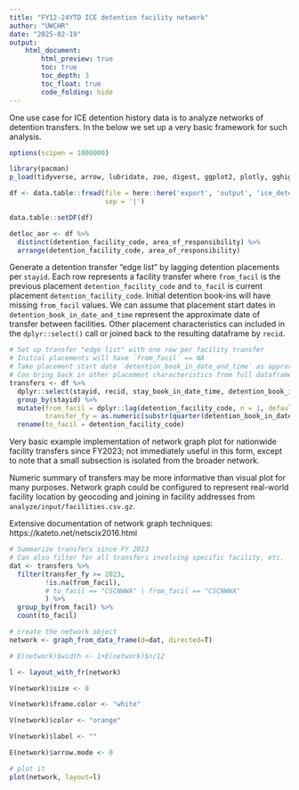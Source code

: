 ```yaml
---
title: "FY12-24YTD ICE detention facility network"
author: "UWCHR"
date: "2025-02-19"
output:
    html_document:
        html_preview: true
        toc: true
        toc_depth: 3
        toc_float: true
        code_folding: hide
---
```


One use case for ICE detention history data is to analyze networks of detention transfers. In the below we set up a very basic framework for such analysis.

```r
options(scipen = 1000000)

library(pacman)
p_load(tidyverse, arrow, lubridate, zoo, digest, ggplot2, plotly, gghighlight, knitr, kableExtra, igraph, ggraph)

df <- data.table::fread(file = here::here('export', 'output', 'ice_detentions_fy12-24ytd.csv.gz'),
                        sep = '|')

data.table::setDF(df)

detloc_aor <- df %>% 
  distinct(detention_facility_code, area_of_responsibility) %>% 
  arrange(detention_facility_code, area_of_responsibility)


```

Generate a detention transfer "edge list" by lagging detention placements per `stayid`. Each row represents a facility transfer where `from_facil` is the previous placement `detention_facility_code` and `to_facil` is current placement `detention_facility_code`. Initial detention book-ins will have missing `from_facil` values. We can assume that placement start dates in `detention_book_in_date_and_time` represent the approximate date of transfer between facilities. Other placement characteristics can included in the `dplyr::select()` call or joined back to the resulting dataframe by `recid`.

```r

# Set up transfer "edge list" with one row per facility transfer
# Initial placements will have `from_facil` == NA
# Take placement start date `detention_book_in_date_and_time` as approximate date of transfer 
# Can bring back in other placement characteristics from full dataframe by joining with `recid`
transfers <- df %>% 
  dplyr::select(stayid, recid, stay_book_in_date_time, detention_book_in_date_and_time, detention_facility_code) %>% 
  group_by(stayid) %>% 
  mutate(from_facil = dplyr::lag(detention_facility_code, n = 1, default = NA),
         transfer_fy = as.numeric(substr(quarter(detention_book_in_date_and_time, with_year = TRUE, fiscal_start = 10), 1, 4))) %>% 
  rename(to_facil = detention_facility_code)

```

Very basic example implementation of network graph plot for nationwide facility transfers since FY2023; not immediately useful in this form, except to note that a small subsection is isolated from the broader network.

Numeric summary of transfers may be more informative than visual plot for many purposes. Network graph could be configured to represent real-world facility location by geocoding and joining in facility addresses from `analyze/input/facilities.csv.gz`.

Extensive documentation of network graph techniques: https://kateto.net/netscix2016.html

```r

# Summarize transfers since FY 2023
# Can also filter for all transfers involving specific facility, etc.
dat <- transfers %>% 
  filter(transfer_fy >= 2023,
         !is.na(from_facil),
         # to_facil == "CSCNWWA" | from_facil == "CSCNWWA"
         ) %>% 
  group_by(from_facil) %>% 
  count(to_facil)

# create the network object
network <- graph_from_data_frame(d=dat, directed=T)

# E(network)$width <- 1+E(network)$n/12

l <- layout_with_fr(network)

V(network)$size <- 8

V(network)$frame.color <- "white"

V(network)$color <- "orange"

V(network)$label <- "" 

E(network)$arrow.mode <- 0

# plot it
plot(network, layout=l)

```

